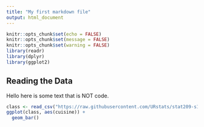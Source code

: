 ---
title: "My first markdown file"
output: html_document
---

```{r setup, include=FALSE}
knitr::opts_chunk$set(echo = FALSE)
knitr::opts_chunk$set(message = FALSE)
knitr::opts_chunk$set(warning = FALSE)
library(readr)
library(dplyr)
library(ggplot2)
```

## Reading the Data

Hello here is some text that is NOT code.

```{r, echo=FALSE, message=FALSE}
class <- read_csv("https://raw.githubusercontent.com/URstats/stat209-s18-statsmaths/master/fav_restaurants.csv")
ggplot(class, aes(cuisine)) +
  geom_bar()
```




